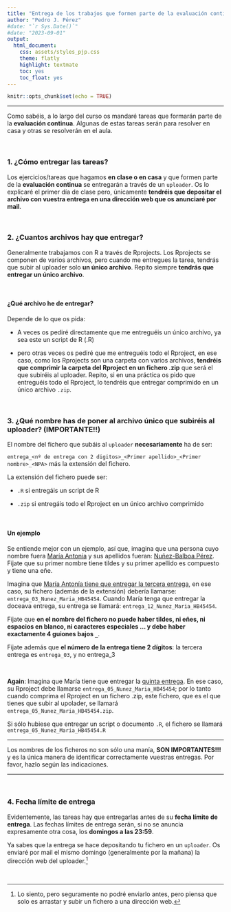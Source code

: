 ```yaml
---
title: "Entrega de los trabajos que formen parte de la evaluación continua"
author: "Pedro J. Pérez"
#date: "`r Sys.Date()`"
#date: "2023-09-01"
output:
  html_document: 
    css: assets/styles_pjp.css
    theme: flatly
    highlight: textmate
    toc: yes
    toc_float: yes
---
```


```r
knitr::opts_chunk$set(echo = TRUE)
```

------------------------------------------------------------------------

Como sabéis, a lo largo del curso os mandaré tareas que formarán parte de la **evaluación continua**. Algunas de estas tareas serán para resolver en casa y otras se resolverán en el aula.


<br>

### 1. ¿Cómo entregar las tareas?

Los ejercicios/tareas que hagamos **en clase o en casa** y que formen parte de la **evaluación continua** se entregarán a través de un `uploader`. Os lo explicaré el primer día de clase pero, únicamente **tendréis que depositar el archivo con vuestra entrega en una dirección web que os anunciaré por mail**.

<br>

### 2. ¿Cuantos archivos hay que entregar?

Generalmente trabajamos con R a través de Rprojects. Los Rprojects se componen de varios archivos, pero cuando me entregues la tarea, tendrás que subir al uploader solo **un único archivo**. Repito siempre **tendrás que entregar un único archivo**.

<br>

#### ¿Qué archivo he de entregar?

Depende de lo que os pida:

- A veces os pediré directamente que me entreguéis un único archivo, ya sea este un script de R (.R) 

- pero otras veces os pediré que me entreguéis todo el Rproject, en ese caso, como los Rprojects son una carpeta con varios archivos, **tendréis que comprimir la carpeta del Rproject en un fichero .zip** que será el que subiréis al uploader. Repito, si en una práctica os pido que entreguéis todo el Rproject, lo tendréis que entregar comprimido en un único archivo `.zip`. 

<br>

### 3. ¿Qué nombre has de poner al archivo único que subiréis al uploader? (IMPORTANTE!!)

El nombre del fichero que subáis al `uploader` **necesariamente** ha de ser:

`entrega_<nº de entrega con 2 digitos>_<Primer apellido>_<Primer nombre>_<NPA>` más la extensión del fichero. 

La extensión del fichero puede ser:

- `.R` si entregáis un script de R

- `.zip` si entregáis todo el Rproject en un único archivo comprimido

<br>

#### Un ejemplo

Se entiende mejor con un ejemplo, así que, imagina que una persona cuyo nombre fuera [María Antonia]{.underline} y sus apellidos fueran: [Nuñez-Balboa Pérez]{.underline}. Fíjate que su primer nombre tiene tildes y su primer apellido es compuesto y tiene una eñe.

Imagina que [María Antonía tiene que entregar la tercera entrega]{.underline}, en ese caso, su fichero (además de la extensión) debería llamarse: `entrega_03_Nunez_Maria_HB45454`. Cuando María tenga que entregar la doceava entrega, su entrega se llamará: `entrega_12_Nunez_Maria_HB45454`.

Fíjate que **en el nombre del fichero no puede haber tildes, ni eñes, ni espacios en blanco, ni caracteres especiales ... y debe haber exactamente 4 guiones bajos `_`**.

Fíjate además que **el número de la entrega tiene 2 dígitos**: la tercera entrega es `entrega_03`, y no entrega_3

<br>



**Again**: Imagina que María tiene que entregar la [quinta entrega]{.underline}. En ese caso, su Rproject debe llamarse `entrega_05_Nunez_Maria_HB45454`; por lo tanto cuando comprima el Rproject en un fichero .zip, este fichero, que es el que tienes que subir al upolader, se llamará `entrega_05_Nunez_Maria_HB45454.zip`. 

Si sólo hubiese que entregar un script o documento `.R`, el fichero se llamará `entrega_05_Nunez_Maria_HB45454.R`

------------------------------------------------------------------------

Los nombres de los ficheros no son sólo una manía, **SON IMPORTANTES!!!** y es la única manera de identificar correctamente vuestras entregas. Por favor, hazlo según las indicaciones.

------------------------------------------------------------------------

<br>

### 4. Fecha límite de entrega

Evidentemente, las tareas hay que entregarlas antes de su **fecha límite de entrega**. Las fechas límites de entrega serán, si no se anuncia expresamente otra cosa, los **domingos a las 23:59**.

Ya sabes que la entrega se hace depositando tu fichero en un `uploader`. Os enviaré por mail el mismo domingo (generalmente por la mañana) la dirección web del uploader.^[Lo siento, pero seguramente no podré enviarlo antes, pero piensa que solo es arrastar y subir un fichero a una dirección web.]



<br>

<div class="tocify-extend-page" data-unique="tocify-extend-page" style="height: 0;"></div>



